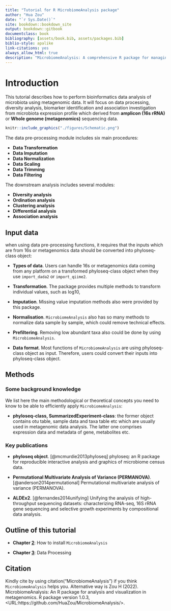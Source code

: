 ```yaml
--- 
title: "Tutorial for R MicrobiomeAnalysis package"
author: "Hua Zou"
date: "`r Sys.Date()`"
site: bookdown::bookdown_site
output: bookdown::gitbook
documentclass: book
bibliography: [assets/book.bib, assets/packages.bib]
biblio-style: apalike
link-citations: yes
always_allow_html: true
description: "MicrobiomeAnalysis: A comprehensive R package for managing and analyzing microbiome data"
---
```


# Introduction

This tutorial describes how to perform bioinformatics data analysis of microbiota using metagenomic data. It will focus on data processing, diversity analysis, biomarker identification and association investigation from microbiota expression profile which derived from **amplicon (16s rRNA)** or **Whole genome (metagenomics)** sequencing data.

```r
knitr::include_graphics("./figures/Schematic.png")
```



The data pre-processing module includes six main procedures:

+ **Data Transformation**
+ **Data Imputation**
+ **Data Normalization**
+ **Data Scaling**
+ **Data Trimming**
+ **Data Filtering**


The downstream analysis includes several modules:

+ **Diversity analysis**
+ **Ordination analysis**
+ **Clustering analysis**
+ **Differential analysis**
+ **Association analysis**


## Input data 

when using data pre-processing functions, it requires that the inputs which are from 16s or metagenomics data should be converted into phyloseq-class object:

+ **Types of data**. Users can handle 16s or metagenomics data coming from any platform on a transformed phyloseq-class object when they use `import_dada2` or `import_qiime2`.

+ **Transformation**. The package provides multiple methods to transform individual values, such as log10, 

+ **Imputation**. Missing value imputation methods also were provided by this package.

+ **Normalisation**. `MicrobiomeAnalysis` also has so many methods to normalize data sample by sample, which could remove technical effects. 

+ **Prefiltering**. Removing low abundant taxa also could be done by using `MicrobiomeAnalysis`.

+ **Data format**. Most functions of `MicrobiomeAnalysis` are using phyloseq-class object as input. Therefore, users could convert their inputs into phyloseq-class object.


## Methods


### Some background knowledge

We list here the main methodological or theoretical concepts you need to know to be able to efficiently apply `MicrobiomeAnalysis`:

+ **phyloseq-class, SummarizedExperiment-class**: the former object contains otu table, sample data and taxa table etc which are usually used in metagenomic data analysis. The latter one comprises expression data and metadata of gene, metabolites etc.


### Key publications

+ **phyloseq object**. [@mcmurdie2013phyloseq] phyloseq: an R package for reproducible interactive analysis and graphics of microbiome census data.

+ **Permutational Multivariate Analysis of Variance (PERMANOVA)**. [@anderson2014permutational] Permutational multivariate analysis of variance (PERMANOVA).

+ **ALDEx2**. [@fernandes2014unifying] Unifying the analysis of high-throughput sequencing datasets: characterizing RNA-seq, 16S rRNA gene sequencing and selective growth experiments by compositional data analysis.



## Outline of this tutorial

+ **Chapter [2](https://zouhua.top/MicrobiomeAnalysis_book/how-to-install-microbiomeanalysis.html)**: How to install `MicrobiomeAnalysis`

+ **Chapter [3](https://zouhua.top/MicrobiomeAnalysis_book/data-processing.html)**: Data Processing


## Citation

Kindly cite by using citation("MicrobiomeAnalysis") if you think `MicrobiomeAnalysis` helps you. Alternative way is Zou H (2022). MicrobiomeAnalysis: An R package for analysis and visualization in metagenomics. R package version 1.0.3, <URL:https://github.com/HuaZou/MicrobiomeAnalysis/>.

